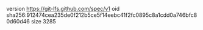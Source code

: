version https://git-lfs.github.com/spec/v1
oid sha256:912474cea235de0f212b5ce5f14eebc41f2fc0895c8a1cdd0a746bfc80d60d46
size 3285
